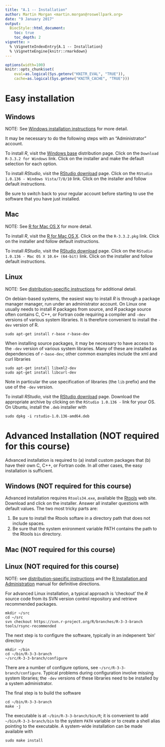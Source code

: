```yaml
---
title: "A.1 -- Installation"
author: Martin Morgan <martin.morgan@roswellpark.org>
date: "9 January 2017"
output:
  BiocStyle::html_document:
    toc: true
    toc_depth: 2
vignette: >
  % \VignetteIndexEntry{A.1 -- Installation}
  % \VignetteEngine{knitr::rmarkdown}
---
```


```r
options(width=100)
knitr::opts_chunk$set(
    eval=as.logical(Sys.getenv("KNITR_EVAL", "TRUE")),
    cache=as.logical(Sys.getenv("KNITR_CACHE", "TRUE")))
```

# Easy installation

## Windows

NOTE: See [Windows installation instructions][Windows] for more detail.

It may be necessary to do the following steps with an "Administrator"
account.

To install _R_, visit the [Windows base][] distribution page. Click on
the `Download R-3.3.2 for Windows` link. Click on the installer and
make the default selection for each option.

To install _RStudio_, visit the [RStudio download][] page. Click on
the `RStudio 1.0.136 - Windows Vista/7/8/10` link. Click on the
installer and follow default instructions.

Be sure to switch back to your regular account before starting to use
the software that you have just installed.

## Mac

NOTE: See [R for Mac OS X][MacOS] for more detail.

To install _R_, visit the [R for Mac OS X][MacOS]. Click on the the
`R-3.3.2.pkg` link. Click on the installer and follow default
instructions.

To install _RStudio_, visit the [RStudio download][] page. Click on
the `RStudio 1.0.136 - Mac OS X 10.6+ (64-bit)` link. Click on the
installer and follow default instructions.

## Linux

NOTE: See [distribution-specific instructions][Linux-distro] for
additional detail.

On debian-based systems, the easiest way to install _R_ is through a
package manager manager, run under an administrator account.  On Linux
one usually needs to install _R_ packages from source, and _R_ package
source often contains C, C++, or Fortran code requiring a compiler and
`-dev` versions of various system libraries. It is therefore
convenient to install the `-dev` version of R.

```
sudo apt-get install r-base r-base-dev
```

When installing source packages, it may be necessary to have access to
the `-dev` version of various system libraries. Many of these are
installed as dependencies of `r-base-dev`; other common examples
include the xml and curl libraries

```
sudo apt-get install libxml2-dev
sudo apt-get install libcurl-dev
```

Note in particular the use specification of libraries (the `lib`
prefix) and the use of the `-dev` version.

To install _RStudio_, visit the [RStudio download][] page. Download
the appropriate archive by clicking on the `RStudio 1.0.136 - ` link
for your OS. On Ubuntu, install the `.deb` installer with

```
sudo dpkg -i rstudio-1.0.136-amd64.deb
```

# Advanced Installation (**NOT** required for this course)

Advanced installation is required to (a) install custom packages that
(b) have their own C, C++, or Fortran code. In all other cases, the
easy installation is sufficient.

## Windows (**NOT** required for this course)

Advanced installation requires `Rtools34.exe`, available the
[Rtools][] web site. Download and click on the installer. Answer all
installer questions with default values. The two most tricky parts
are:

1. Be sure to install the Rtools softare in a directory path that does
   not include spaces.
2. Be sure that the system enironment variable PATH contains the path
   to the Rtools `bin` directory.

## Mac (**NOT** required for this course)

## Linux (**NOT** required for this course)

NOTE: see [distribution-specific instructions][Linux-distro] and the
[R Installation and Administration][R-admin] manual for definitive
directions.

For advanced Linux installation, a typical approach is 'checkout' the
_R_ source code from its SVN version control repository and retrieve
recommended packages.

```
mkdir ~/src
cd ~/src
svn checkout https://svn.r-project.org/R/branches/R-3-3-branch
tools/rsync-recommended
```

The next step is to configure the software, typically in an indepenent
'bin' directory

```
mkdir ~/bin
cd ~/bin/R-3-3-branch
~/src/R-3-3-branch/configure
```

There are a number of configure options, see
`~/src/R-3-3-branch/configure`. Typical problems during configuration
involve missing system libraries; the `-dev` versions of these
libraries need to be installed by a system administrator.

The final step is to build the software

```
cd ~/bin/R-3-3-branch
make -j
```

The executable is at `~/bin/R-3-3-branch/bin/R`; it is convenient to
add `~/bin/R-3-3-branch/bin` to the system `PATH` variable or to
create a shell alias pointing to the executable. A system-wide installation can be made available with

```
sudo make install
```

[Windows]: https://cran.r-project.org/bin/windows/
[Windows base]: https://cran.r-project.org/bin/windows/base/
[MacOS]: https://cran.r-project.org/bin/macosx/
[RStudio download]: https://www.rstudio.com/products/rstudio/download/

[Rtools]: https://cran.r-project.org/bin/windows/Rtools/
[Linux-distro]: https://cran.r-project.org/bin/linux/
[R-admin]: https://cran.r-project.org/doc/manuals/r-release/R-admin.html)

